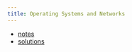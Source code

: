 ```yaml
---
title: Operating Systems and Networks
---
```


* [notes](https://igor-dimi.github.io/ibn-sose25-notes/)
* [solutions](https://igor-dimi.github.io/ibn-sose25-sol/)